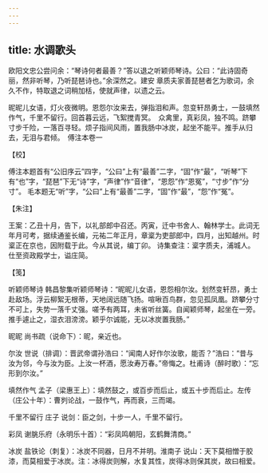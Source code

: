 ```yaml
---
---
---
```

title: 水调歌头
---







欧阳文忠公尝问余：“琴诗何者最善？”答以退之听颖师琴诗。公曰：“此诗固奇丽，然非听琴，乃听琵琶诗也。”余深然之。建安 章质夫家善琵琶者乞为歌词，余久不作，特取退之词稍加栝，使就声律，以遗之云。

昵昵儿女语，灯火夜微明。恩怨尔汝来去，弹指泪和声。忽变轩昂勇士，一鼓填然作气，千里不留行。回首暮云远，飞絮搅青冥。　众禽里，真彩凤，独不鸣。跻攀寸步千险，一落百寻轻。烦子指间风雨，置我肠中冰炭，起坐不能平。推手从归去，无泪与君倾。　傅注本卷一





【校】


傅注本题首有“公旧序云”四字，“公曰”上有“最善”二字，“固”作“最”，“听琴”下有“也”字，“琵琶”下无“诗”字，“声律”作“音律”，“恩怨”作“恩冤”，“寸步”作“分寸”。 毛本题无“听”字，“公曰”上有“最善”二字，“固”作“最”，“怨”作“冤”。





【朱注】


王案：乙丑十月，告下，以礼部郎中召还。丙寅，迁中书舍人、翰林学士。此词无年月可考，据续通鉴长编，元祐二年正月，章楶为吏部郎中，四月，出知越州。时楶正在京也，因附载于此。今从其说，编丁卯。 诗集查注：楶字质夫，浦城人。仕至资政殿学士，谥庄简。





【笺】


听颖师琴诗 韩昌黎集听颖师琴诗：“昵昵儿女语，恩怨相尔汝。划然变轩昂，勇士赴敌场。浮云柳絮无根蒂，天地阔远随飞扬。喧啾百鸟群，忽见孤凤凰。跻攀分寸不可上，失势一落千丈强。嗟予有两耳，未省听丝簧。自闻颖师琴，起坐在一旁。推手遽止之，湿衣泪滂滂。颖乎尔诚能，无以冰炭置我肠。”

昵昵 尚书疏（说命下）：昵，亲近也。

尔汝 世说（排调）：晋武帝谓孙浩曰：“闻南人好作尔汝歌，能否？”浩曰：“昔与汝为邻，今与汝为臣。上汝一杯酒，愿汝寿万春。”帝悔之。杜甫诗（醉时歌）：“忘形到尔汝。”

填然作气 孟子（梁惠王上）：填然鼓之，或百步而后止，或五十步而后止。左传（庄公十年）：曹刿论战，一鼓作气，再而衰，三而竭。

千里不留行 庄子 说剑：臣之剑，十步一人，千里不留行。

彩凤 谢朓乐府（永明乐十首）：“彩凤鸣朝阳，玄鹤舞清商。”

冰炭 盐铁论（刺复）：冰炭不同器，日月不并明。淮南子 说山：天下莫相憎于胶漆，而莫相爱于冰炭。注：冰得炭则解，水复其性，炭得冰则保其炭，故曰相爱。
